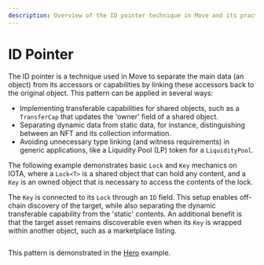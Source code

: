 ```yaml
---
description: Overview of the ID pointer technique in Move and its practical applications.
---
```

# ID Pointer

The ID pointer is a technique used in Move to separate the main data (an object) 
from its accessors or capabilities by linking these accessors back to the original object.
This pattern can be applied in several ways:

- Implementing transferable capabilities for shared objects, such as a `TransferCap` that updates the 'owner' field of a shared object.
- Separating dynamic data from static data, for instance, distinguishing between an NFT and its collection information.
- Avoiding unnecessary type linking (and witness requirements) in generic applications, like a Liquidity Pool (LP) token for a `LiquidityPool`.

The following example demonstrates basic `Lock` and `Key` mechanics on IOTA,
where a `Lock<T>` is a shared object that can hold any content, 
and a `Key` is an owned object that is necessary to access the contents of the lock.

The `Key` is connected to its `Lock` through an `ID` field. 
This setup enables off-chain discovery of the target, 
while also separating the dynamic transferable capability from the 'static' contents. 
An additional benefit is that the target asset remains discoverable even when its `Key` is wrapped within another object,
such as a marketplace listing.

```move file=<rootDir>/docs/examples/move/move-overview/patterns/id-pointer.move
```

This pattern is demonstrated in the [Hero](https://github.com/iotaledger/iota/blob/main/examples/move/hero/sources/example.move) example.
